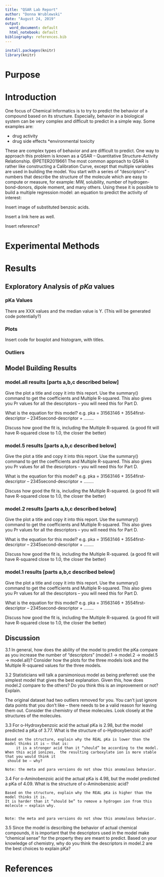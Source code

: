 ```yaml
---
title: "QSAR Lab Report"
author: "Donna Wrublewski"
date: "August 24, 2019"
output:
  word_document: default
  html_notebook: default
bibliography: references.bib
---
```


```r
install.packages(knitr)
library(knitr)
```

# Purpose

# Introduction

One focus of Chemical Informatics is to try to predict the behavior of a compound based 
on its structure. Especially, behavior in a biological system can be very complex and 
difficult to predict in a simple way. Some examples are:

* drug activity
* drug side effects
*environmental toxicity

These are complex types of behavior and are difficult to predict. One way to approach 
this problem is known as a QSAR – Quantitative Structure-Activity Relationship. @PETER2019661 The most 
common approach to QSAR is rather like constructing a Calibration Curve, except that 
multiple variables are used in building the model. You start with a series of 
“descriptors” - numbers that describe the structure of the
molecule which are easy to compute or measure, for example: MW, solubility, number of 
hydrogen- bond-donors, dipole moment, and many others. Using these it is possible to 
build a multiple regression model: an equation to predict the activity of interest:


Insert image of substituted benzoic acids.

Insert a link here as well. 

Insert reference?

# Experimental Methods

# Results

## Exploratory Analysis of _pKa_ values

### pKa Values

There are XXX values and the median value is Y.
(This will be generated code potentially?)

### Plots

Insert code for boxplot and histogram, with titles.

### Outliers

## Model Building Results

###  model.all results [parts a,b,c described below]

Give the plot a title and copy it into this report.
Use the summary() command to get the coefficients and Multiple R-squared. 
This also gives you Pr values for all the descriptors – you will need this for Part D.

What is the equation for this model?
e.g.  pka = 31563146  + 3554first-descriptor – 2345second-descriptor + ……..

Discuss how good the fit is, including the Multiple R-squared.
(a good fit will have R-squared close to 1.0, the closer the better)

###  model.5 results  [parts a,b,c described below]

Give the plot a title and copy it into this report.
Use the summary() command to get the coefficients and Multiple R-squared. 
This also gives you Pr values for all the descriptors – you will need this for Part D.

What is the equation for this model?
e.g.  pka = 31563146  + 3554first-descriptor – 2345second-descriptor + ……..

Discuss how good the fit is, including the Multiple R-squared.
(a good fit will have R-squared close to 1.0, the closer the better)

###  model.2 results [parts a,b,c described below]

Give the plot a title and copy it into this report.
Use the summary() command to get the coefficients and Multiple R-squared. 
This also gives you Pr values for all the descriptors – you will need this for Part D.

What is the equation for this model?
e.g.  pka = 31563146  + 3554first-descriptor – 2345second-descriptor + ……..

Discuss how good the fit is, including the Multiple R-squared.
(a good fit will have R-squared close to 1.0, the closer the better)

###  model.1 results [parts a,b,c described below]

Give the plot a title and copy it into this report.
Use the summary() command to get the coefficients and Multiple R-squared. 
This also gives you Pr values for all the descriptors – you will need this for Part D.

What is the equation for this model?
e.g.  pka = 31563146  + 3554first-descriptor – 2345second-descriptor + ……..

Discuss how good the fit is, including the Multiple R-squared.
(a good fit will have R-squared close to 1.0, the closer the better)

## Discussion

3.1  In general, how does the ability of the model to predict the pKa compare as you increase the number of “descriptors” (model.1 → model.2  → model.5 → model.all)?  Consider how the plots for the three models look and the Multiple R-squared values for the three models.

3.2  Statisticians will talk a parsimonious model as being preferred:  use the simplest model that gives the best explanation.  Given this, how does model.2 compare to the others?  Do you think this is an improvement or not? Explain.



The original dataset had two outliers removed for you.  You can't just ignore data points that you don't like – there needs to be a valid reason for leaving them out.  Consider the chemistry of these molecules.  Look closely at the structures of the molecules.

3.3  For o-Hydroxybenzoic acid the actual pKa is 2.98, but the model predicted a pKa of 3.77.
	What is the structure of  o-Hydroxybenzoic acid?

	Based on the structure, explain why the REAL pKa is lower than the model thinks it is – that is:
		 it is a stronger acid than it “should” be according to the model.
	When this acid ionizes,  the resulting carboxylate ion is more stable that you would think it
	 should be – why?

	Note: the meta and para versions do not show this anomalous behavior.

3.4  For o-Aminobenzoic acid the actual pKa is 4.98, but the model predicted a pKa of 4.09.
	What is the structure of  o-Aminobenzoic acid?

	Based on the structure, explain why the REAL pKa is higher than the model thinks it is.
	It is harder than it “should be” to remove a hydrogen ion from this molecule – explain why.


	Note: the meta and para versions do not show this anomalous behavior.

3.5  Since the model is describing the behavior of actual chemical compounds, it is important that the descriptors used in the model make "chemical sense" for the property they are meant to predict. Based on your knowledge of chemistry, why do you think the descriptors in model.2 are the best choices to explain pKa?


# References
